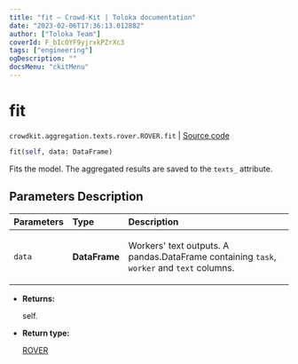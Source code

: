 ```yaml
---
title: "fit — Crowd-Kit | Toloka documentation"
date: "2023-02-06T17:36:13.012882"
author: ["Toloka Team"]
coverId: F_bIcOYF9yjrxkPZrXc3
tags: ["engineering"]
ogDescription: ""
docsMenu: "ckitMenu"
---
```


# fit
`crowdkit.aggregation.texts.rover.ROVER.fit` | [Source code](https://github.com/Toloka/crowd-kit/blob/v1.2.0/crowdkit/aggregation/texts/rover.py#L71)

```python
fit(self, data: DataFrame)
```

Fits the model. The aggregated results are saved to the `texts_` attribute.

## Parameters Description

| Parameters | Type | Description |
| :----------| :----| :-----------|
`data`|**DataFrame**|<p>Workers&#x27; text outputs. A pandas.DataFrame containing `task`, `worker` and `text` columns.</p>

* **Returns:**

  self.

* **Return type:**

  [ROVER](/docs/crowd-kit/reference/crowdkit.aggregation.texts.rover.ROVER)
